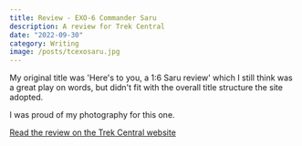 ```yaml
---
title: Review - EXO-6 Commander Saru
description: A review for Trek Central
date: "2022-09-30"
category: Writing
image: /posts/tcexosaru.jpg
---
```


My original title was 'Here's to you, a 1:6 Saru review' which I still think was a great play on words, but didn't fit with the overall title structure the site adopted. 

I was proud of my photography for this one. 

[Read the review on the Trek Central website](https://trekcentral.net/commander-saru-review/)

